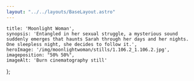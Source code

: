 ```yaml
---
layout: "../../layouts/BaseLayout.astro"
---
```

    title: 'Moonlight Woman',
    synopsis: 'Entangled in her sexual struggle, a mysterious sound suddenly emerges that haunts Sarah through her days and her nights. One sleepless night, she decides to follow it.',
    heroImage: '/img/moonlightwoman/stills/1.106.2_1.106.2.jpg',
    imageposition: "50% 50%",
    imageAlt: 'Burn cinematography still'    
};

<ProjectHero title={meta.title} synopsis={meta.synopsis} heroImage={meta.heroImage} alt={meta.imageAlt} imageposition={meta.imageposition} />

<section class="hero">
    <div class="hero-content" data-te-lightbox-init>  
        <ContentPicture image="/img/moonlightwoman/stills/1.11.1_1.11.1.jpg" alt={meta.imageAlt} />
    </div>
</section>

<section class="hero" data-aos="fade-up" data-aos-duration="600">
    <div id="credits" class="hero-content grid grid-cols-2 gap-2 text-base-200">            
        <CreditsItem crewfunction="Director" crewname="Griet Elsen" />
        <CreditsItem crewfunction="Cast" crewname="Yentl Gijbels" />
        <CreditsItem crewfunction="" crewname="Ramon Mahieu" />
        <CreditsItem crewfunction="Assistant Director" crewname="Frank van den Bogaart" />
        <CreditsItem crewfunction="Cinematographer" crewname="Victor Maes" />
        <CreditsItem crewfunction="1st Assistant Camera" crewname="Giel Dhaenen" />
        <CreditsItem crewfunction="" crewname="Jan-Willem Rouwhorst" />
        <CreditsItem crewfunction="2nd Assistant Camera" crewname="Fenna Maas" />
        <CreditsItem crewfunction="" crewname="Quinten Hazebroek" />
        <CreditsItem crewfunction="Gaffer" crewname="Felix Ryckebusch" />
        <CreditsItem crewfunction="" crewname="Dieter Roelens" />
        <CreditsItem crewfunction="Best boy" crewname="Wouter van Achte" />
        <CreditsItem crewfunction="" crewname="Korneel Moeyaert" />
        <CreditsItem crewfunction="Electro" crewname="Lino De Koninck" />
        <CreditsItem crewfunction="" crewname="Kasper Lerno" />
        <CreditsItem crewfunction="Grip" crewname="Gilles Matthys" />
        <CreditsItem crewfunction="" crewname="Matthijs van der Burgt" />
    </div>  
</section>

<section class="hero">
    <div class="hero-content grid grid-cols-1 md:grid-cols-2 gap-3" data-te-lightbox-init>    
        <ContentPicture image="/img/moonlightwoman/stills/1.93.1_1.93.1.jpg" alt={meta.imageAlt} />
        <ContentPicture image="/img/moonlightwoman/stills/MOONLIGHTWOMAN_20230519_1.29.1.jpg" alt={meta.imageAlt} />
        <ContentPicture image="/img/moonlightwoman/stills/MOONLIGHTWOMAN_20230519_1.203.1.jpg" alt={meta.imageAlt} />
        <ContentPicture image="/img/moonlightwoman/stills/MOONLIGHTWOMAN_20230519_1.187.1.jpg" alt={meta.imageAlt} />
        <ContentPicture image="/img/moonlightwoman/stills/1.40.1_1.40.1.jpg" alt={meta.imageAlt} />
        <ContentPicture image="/img/moonlightwoman/stills/1.47.1_1.47.1.jpg" alt={meta.imageAlt} />
        <ContentPicture image="/img/moonlightwoman/stills/1.83.1_1.83.1.jpg" alt={meta.imageAlt} />
        <ContentPicture image="/img/moonlightwoman/stills/1.106.2_1.106.2.jpg" alt={meta.imageAlt} />
    </div>
</section>